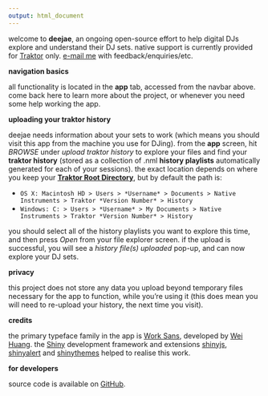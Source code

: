 ```yaml
---
output: html_document
---
```


welcome to **deejae**, an ongoing open-source effort to help digital DJs explore and understand their DJ sets. native support is currently provided for [Traktor](https://www.native-instruments.com/en/products/traktor/) only. [e-mail me](ewenhenderson@gmail.com) with feedback/enquiries/etc.

**navigation basics**

all functionality is located in the **app** tab, accessed from the navbar above. come back here to learn more about the project, or whenever you need some help working the app.

**uploading your traktor history**

deejae needs information about your sets to work (which means you should visit this app from the machine you use for DJing). from the **app** screen, hit *BROWSE* under *upload traktor history* to explore your files and find your **traktor history** (stored as a collection of .nml **history playlists** automatically generated for each of your sessions). the exact location depends on where you keep your [**Traktor Root Directory**](https://support.native-instruments.com/hc/en-us/articles/210274225-What-Files-and-Folders-does-TRAKTOR-Install-on-my-System-), but by default the path is:

- `OS X: Macintosh HD > Users > *Username* > Documents > Native Instruments > Traktor *Version Number* > History`
- `Windows: C: > Users > *Username* > My Documents > Native Instruments > Traktor *Version Number* > History`

you should select all of the history playlists you want to explore this time, and then press *Open* from your file explorer screen. if the upload is successful, you will see a *history file(s) uploaded* pop-up, and can now explore your DJ sets.

**privacy**

this project does not store any data you upload beyond temporary files necessary for the app to function, while you're using it (this does mean you will need to re-upload your history, the next time you visit). 

**credits**

the primary typeface family in the app is [Work Sans](https://github.com/weiweihuanghuang/Work-Sans), developed by [Wei Huang](https://twitter.com/w__h_). the [Shiny](https://cran.r-project.org/web/packages/shiny/index.html) development framework and extensions [shinyjs](https://cran.r-project.org/web/packages/shinyjs/index.html), [shinyalert](https://cran.r-project.org/web/packages/shinyalert/index.html) and [shinythemes](http://rstudio.github.io/shinythemes/) helped to realise this work.

**for developers**

source code is available on [GitHub](https://github.com/ewenme/deejae).
